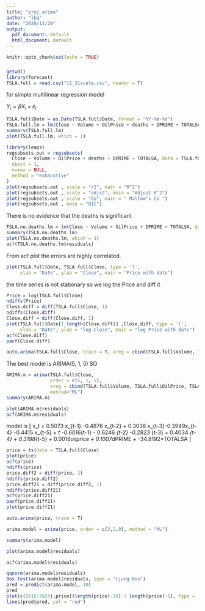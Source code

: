 ---
title: "proj_arima"
author: "lbq"
date: "2020/11/28"
output:
  pdf_document: default
  html_document: default
---

```{r setup, include=FALSE}
knitr::opts_chunk$set(echo = TRUE)
```

### 
```{r}
getwd()
library(forecast)
TSLA.full = read.csv("11_31scale.csv", header = T)
```
for simple multilinear regression model 

$Y_i = \beta X_i+ \varepsilon_i$

```{r}
TSLA.full$Date = as.Date(TSLA.full$Date, format = "%Y-%m-%d")
TSLA.full.lm = lm(Close ~ Volume + OilPrice + deaths + DPRIME + TOTALSA, data = TSLA.full)
summary(TSLA.full.lm)
plot(TSLA.full.lm, which = 1)
```

```{r}
library(leaps)
regsubsets.out = regsubsets(
  Close ~ Volume + OilPrice + deaths + DPRIME + TOTALSA, data = TSLA.full,
  nbest = 1,
  nvmax = NULL,
  method = "exhaustive"
)
plot(regsubsets.out , scale = "r2", main = "R^2")
plot(regsubsets.out , scale = "adjr2", main = "Adjust R^2")
plot(regsubsets.out , scale = "Cp", main = " Mallow's Cp ")
plot(regsubsets.out , main = "BIC")
```
There is no evidence that the deaths is significant

```{r}
TSLA.no.deaths.lm = lm(Close ~ Volume + OilPrice + DPRIME + TOTALSA, data = TSLA.full)
summary(TSLA.no.deaths.lm)
plot(TSLA.no.deaths.lm, which = 1)
acf(TSLA.no.deaths.lm$residuals)
```
From acf plot the errors are highly correlated.
```{r}
plot(TSLA.full$Date, TSLA.full$Close, type = 'l',
     xlab = "Date", ylab = "Close", main = "Price with date")
```
the time series is not stationary so we log the Price and diff it
```{r}
Price = log(TSLA.full$Close)
ndiffs(Price)
Close.diff = diff(TSLA.full$Close, 1)
ndiffs(Close.diff)
Close.diff = diff(Close.diff, 1)
plot(TSLA.full$Date[1:length(Close.diff)] ,Close.diff, type = 'l',
     xlab = "Date", ylab = "log Close", main = "log Price with date")
acf(Close.diff)
pacf(Close.diff)

```



```{r}
auto.arima(TSLA.full$Close, trace = T, xreg = cbind(TSLA.full$Volume, TSLA.full$OilPrice, TSLA.full$DPRIME, TSLA.full$TOTALSA))

```

The best model is ARIMA(5, 1, 5)
SO 
```{r}
ARIMA.m = arima(TSLA.full$Close, 
                order = c(5, 1, 5),
                xreg = cbind(TSLA.full$Volume, TSLA.full$OilPrice, TSLA.full$DPRIME, TSLA.full$TOTALSA),
                method="ML")
summary(ARIMA.m)

```
```{r}
plot(ARIMA.m$residuals)
acf(ARIMA.m$residuals)
```

model is 
\[
x_t = 0.5073 x_{t-1} -0.4876 x_{t-2} + 0.3036 x_{t-3}-0.3949x_{t-4} -0.4415 x_{t-5} + \varepsilon_t -0.6016\varepsilon_{t-1}
 - 0.6246 \varepsilon_{t-2}  -0.2823 \varepsilon_{t-3} + 0.4034 \varepsilon_{t-4} + 0.3198\varepsilon_{t-5} + 0.0018*oilprice + 0.1007*dPRIME + -34.8192*TOTALSA
\]
























```{r}
price = ts(data = TSLA.full$Close)
plot(price)
acf(price)
ndiffs(price)
price.diff2 = diff(price, 2)
ndiffs(price.diff2)
price.diff21 = diff(price.diff2, 1)
ndiffs(price.diff21)
acf(price.diff21)
pacf(price.diff21)
plot(price.diff21)

auto.arima(price, trace = T)

arima.model = arima(price, order = c(3,2,0), method = "ML")

summary(arima.model)

plot(arima.model$residuals)

acf(arima.model$residuals)

qqnorm(arima.model$residuals)
Box.test(arima.model$residuals, type = "Ljung-Box")
pred = predict(arima.model, 10)
pred
plot(c(2615:2625),price[(length(price)-10) : length(price)-1], type = 'l')
lines(pred$pred, col = "red")

```























